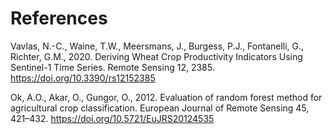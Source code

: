 # References {.unnumbered}

::: {#refs}
Vavlas, N.-C., Waine, T.W., Meersmans, J., Burgess, P.J., Fontanelli, G., Richter, G.M., 2020. Deriving Wheat Crop Productivity Indicators Using Sentinel-1 Time Series. Remote Sensing 12, 2385. <https://doi.org/10.3390/rs12152385>

Ok, A.O., Akar, O., Gungor, O., 2012. Evaluation of random forest method for agricultural crop classification. European Journal of Remote Sensing 45, 421--432. <https://doi.org/10.5721/EuJRS20124535>
:::
